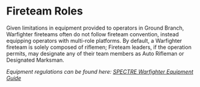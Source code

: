 # Fireteam Roles

Given limitations in equipment provided to operators in Ground Branch, Warfighter fireteams often do not follow fireteam convention, instead equipping operators with multi-role platforms. By default, a Warfighter fireteam is solely composed of riflemen; Fireteam leaders, if the operation permits, may designate any of their team members as Auto Rifleman or Designated Marksman.

*Equipment regulations can be found here: [SPECTRE Warfighter Equipment Guide](../equipment-regulations.mdx)*